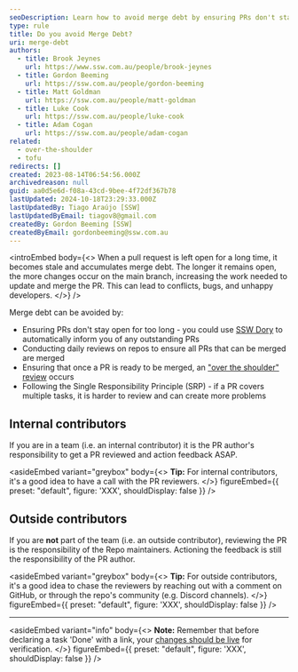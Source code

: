 ```yaml
---
seoDescription: Learn how to avoid merge debt by ensuring PRs don't stay open for too long, conducting daily reviews, and facilitating "over-the-shoulder" reviews.
type: rule
title: Do you avoid Merge Debt?
uri: merge-debt
authors:
  - title: Brook Jeynes
    url: https://www.ssw.com.au/people/brook-jeynes
  - title: Gordon Beeming
    url: https://ssw.com.au/people/gordon-beeming
  - title: Matt Goldman
    url: https://ssw.com.au/people/matt-goldman
  - title: Luke Cook
    url: https://ssw.com.au/people/luke-cook
  - title: Adam Cogan
    url: https://ssw.com.au/people/adam-cogan
related:
  - over-the-shoulder
  - tofu
redirects: []
created: 2023-08-14T06:54:56.000Z
archivedreason: null
guid: aa0d5e6d-f08a-43cd-9bee-4f72df367b78
lastUpdated: 2024-10-18T23:29:33.000Z
lastUpdatedBy: Tiago Araújo [SSW]
lastUpdatedByEmail: tiagov8@gmail.com
createdBy: Gordon Beeming [SSW]
createdByEmail: gordonbeeming@ssw.com.au
---
```


<introEmbed
  body={<>
When a pull request is left open for a long time, it becomes stale and accumulates merge debt. The longer it remains open, the more changes occur on the main branch, increasing the work needed to update and merge the PR. This can lead to conflicts, bugs, and unhappy developers.
  </>}
/>
<youtubeEmbed url="https://www.youtube.com/watch?v=SJdq7mLGdgA" description="Video: Merge Debt | Matt Goldman & Luke Cook | Rules (16 min)" />

Merge debt can be avoided by:

* Ensuring PRs don't stay open for too long - you could use [SSW Dory](https://www.sswdory.com) to automatically inform you of any outstanding PRs
* Conducting daily reviews on repos to ensure all PRs that can be merged are merged
* Ensuring that once a PR is ready to be merged, an ["over the shoulder" review](/over-the-shoulder) occurs
* Following the Single Responsibility Principle (SRP) - if a PR covers multiple tasks, it is harder to review and can create more problems

## Internal contributors

If you are in a team (i.e. an internal contributor) it is the PR author's responsibility to get a PR reviewed and action feedback ASAP.

<asideEmbed
  variant="greybox"
  body={<>
    **Tip:** For internal contributors, it's a good idea to have a call with the PR reviewers.
  </>}
  figureEmbed={{
    preset: "default",
    figure: 'XXX',
    shouldDisplay: false
  }}
/>

## Outside contributors

If you are **not** part of the team (i.e. an outside contributor), reviewing the PR is the responsibility of the Repo maintainers. Actioning the feedback is still the responsibility of the PR author.

<asideEmbed
  variant="greybox"
  body={<>
    **Tip:** For outside contributors, it's a good idea to chase the reviewers by reaching out with a comment on GitHub, or through the repo's community (e.g. Discord channels).
  </>}
  figureEmbed={{
    preset: "default",
    figure: 'XXX',
    shouldDisplay: false
  }}
/>

---

<asideEmbed
  variant="info"
  body={<>
    **Note:** Remember that before declaring a task 'Done' with a link, your [changes should be live](/include-links-in-emails/#ensure-your-changes-are-live) for verification.
  </>}
  figureEmbed={{
    preset: "default",
    figure: 'XXX',
    shouldDisplay: false
  }}
/>
